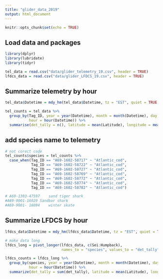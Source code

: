```yaml
---
title: "glider_data_2019"
output: html_document
---
```


```r
knitr::opts_chunk$set(echo = TRUE)
```

## Load data and packages

```r
library(dplyr)
library(lubridate)
library(tidyr)

tel_data = read.csv("data/glider_telemetry_19.csv", header = TRUE)
lfdcs_data = read.csv("data/glider_LFDCS_19.csv", header = TRUE)
```

## Summarize telemetry by hour

```r
tel_data$Datetime = mdy_hm(tel_data$Datetime, tz = "EST", quiet = TRUE, truncated = 1)

tel_counts = tel_data %>%
  group_by(Tag_ID, year = year(Datetime), month = month(Datetime), day = day(Datetime), 
           hour = hour(Datetime)) %>%
  summarise(det_tally = n(), latitude = mean(Latitude), longitude = mean(Longitude))

```

## add species name to telemetry

```r
# not corect code
tel_counts$species = tel_counts %>%
  case_when(Tag_ID == "A69-1602-58717" ~ "Atlantic_cod",
            Tag_ID == "A69-1602-58722" ~ "Atlantic_cod",
            Tag_ID == "A69-1602-58727" ~ "Atlantic_cod",
            Tag_ID == "A69-1602-58769" ~ "Atlantic_cod",
            Tag_ID == "A69-1602-58772" ~ "Atlantic_cod",
            Tag_ID == "A69-1602-58774" ~ "Atlantic_cod",
            Tag_ID == "A69-1602-58782" ~ "Atlantic_cod")

# A69-1303-47597	sand tiger shark
#A69-9001-16029	Sandbar shark
#A69-9001- 16094	winter skate
```

## Summarize LFDCS by hour

```r
lfdcs_data$Datetime = mdy_hm(lfdcs_data$Datetime, tz = "EST", quiet = TRUE, truncated = 1)

# make data long
lfdcs_long = pivot_longer(lfdcs_data, c(Sei:Humpback), 
                          names_to = "species", values_to = "det_tally")

lfdcs_counts = lfdcs_long %>%
  group_by(species, year = year(Datetime), month = month(Datetime), day = day(Datetime), 
           hour = hour(Datetime)) %>%
  summarize(det_tally = sum(det_tally), latitude = mean(Latitude), longitude = mean(Longitude))

```

